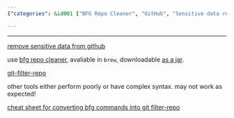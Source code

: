 ```yaml
---
{"categories": &id001 ["BFG Repo Cleaner", "GitHub", "Sensitive data removal", "jar file", "brew installation", "alternative tools", "conversion cheat sheet"], "category": "Data Security", "date": "2022-11-08 16:24:06", "description": "This article provides step-by-step instructions on how to remove sensitive data from a GitHub repository using BFG Repo Cleaner. It highlights the benefits of using BFG over other tools and offers a conversion cheat sheet for those who prefer using Git Filter-Repo.", "tags": *id001, "title": "Remove bad/large files from git repo history"}

---
```


------

[remove sensitive data from github](https://docs.github.com/en/authentication/keeping-your-account-and-data-secure/removing-sensitive-data-from-a-repository)

use [bfg repo cleaner](https://rtyley.github.io/bfg-repo-cleaner/), avaliable in `brew`, downloadable [as a jar](https://repo1.maven.org/maven2/com/madgag/bfg/1.14.0/bfg-1.14.0.jar).

[git-filter-repo](https://github.com/newren/git-filter-repo#solving-this-with-bfg-repo-cleaner)

other tools either perform poorly or have complex syntax. may not work as expected!

[cheat sheet for converting bfg commands into git filter-repo](https://github.com/newren/git-filter-repo/blob/main/Documentation/converting-from-bfg-repo-cleaner.md#cheat-sheet-conversion-of-examples-from-bfg)


